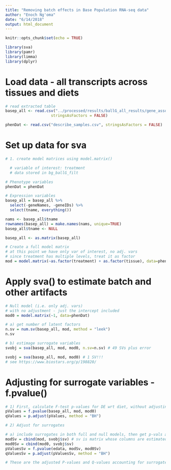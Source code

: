 ```yaml
---
title: "Removing batch effects in Base Population RNA-seq data"
author: "Enoch Ng'oma"
date: "6/14/2018"
output: html_document
---
```


```r
knitr::opts_chunk$set(echo = TRUE)

library(sva)
library(pamr)
library(limma)
library(dplyr)
```

# Load data - all transcripts across tissues and diets

```r
# read extracted table
basep_all <- read.csv("../processed/results/ballG_all_results/gene_associated_texpr.csv", 
                    stringsAsFactors = FALSE)

phenDat <- read.csv("describe_samples.csv", stringsAsFactors = FALSE)

```

# Set up data for sva

```r
# 1. create model matrices using model.matrix()

  # variable of interest: treatment
  # data stored in bg_ballG_filt

# Phenotype variables 
phenDat = phenDat 

# Expression variables
basep_all = basep_all %>%
  select(-geneNames, -geneIDs) %>%
  select(tname, everything())

nams <- basep_all$tname
rownames(basep_all) = make.names(nams, unique=TRUE) 
basep_all$tname <- NULL

basep_all <- as.matrix(basep_all)

# Create a full model matrix
# at this point we have only var of interest, no adj. vars
# since treatment has multiple levels, treat it as factor
mod = model.matrix(~as.factor(treatment) + as.factor(tissue), data=phenDat)
```

# Apply sva() to estimate batch and other artifacts

```r
# Null model (i.e. only adj. vars)
# with no adjustment - just the intercept included
mod0 = model.matrix(~1, data=phenDat)

# a) get number of latent factors
n.sv = num.sv(basep_all, mod, method = "leek")
n.sv

# b) estimage surrogate variables
svobj = sva(basep_all, mod, mod0, n.sv=n.sv) # 49 SVs plus error

svobj = sva(basep_all, mod, mod0) # 1 SV!!! 
# see https://www.biostars.org/p/198820/

```

# Adjusting for surrogate variables - f.pvalue()

```r
# 1) First, calculate F-test p-values for DE wrt diet, without adjusting for SVs
pValues = f.pvalue(basep_all, mod, mod0)
qValues = p.adjust(pValues, method = "BH") 

# 2) Adjust for surrogates

# a) include surrogates in both full and null models, then get p-vals and q-vals
modSv = cbind(mod, svobj$sv) # sv is matrix whose columns are estimated SVs
mod0Sv = cbind(mod0, svobj$sv)
pValuesSv = f.pvalue(edata, modSv, mod0Sv)
qValuesSv = p.adjust(pValuesSv, method = "BH")

# These are the adjusted P-values and Q-values accounting for surrogate variables.
```





